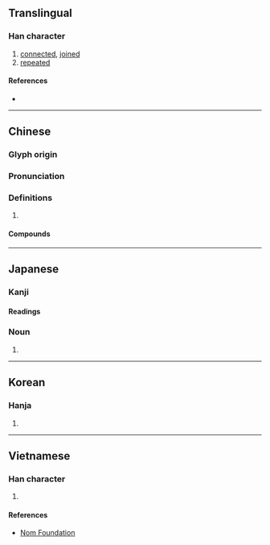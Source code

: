 {{character info/new}}
==Translingual==

===Han character===
{{Han char|rn=85|rad=水|as=04|sn=8|four=12603|canj=EA,XEA|ids=⿱水日}}

# [[connected]], [[joined]]
# [[repeated]]

====References====
* {{Han ref|kx=0611.150|dkj=17206|dj=1004.050|hdz=31556.080|uh=6C93|ud=27795|bh=CCEE|bd=52462}}

----

==Chinese==
{{zh-forms}}

===Glyph origin===
{{Han etym}}

===Pronunciation===
{{zh-pron
|m=tà,dá
|c=daap6
|mn=ta̍p/ta̍uh
|mc=y
|oc=y
|cat=
}}
{{zh-attn-split}}

===Definitions===
{{zh-hanzi}}

# {{rfdef|zh}}

====Compounds====
{{zh-der|叨沓|合沓|噂沓|射沓|庢沓|拉沓|拖沓|指沓|板沓|沓合|沓拖|沓沓|沓至|沓雜|泄沓|泄泄沓沓|紛沓|紛沓而來|紛紜雜沓|紛至沓來|蓬沓|重沓|雜沓|颯沓|麇至沓來}}

----

==Japanese==

===Kanji===
{{ja-kanji|grade=|rs=水04}}

====Readings====
{{ja-readings|kanon=とう<たふ|kun=くつ-|goon=どう<だふ}}

===Noun===
{{ja-noun|くつ}}

# {{alternative form of|靴|lang=ja}}

----

==Korean==

===Hanja===
{{ko-hanja|hangeul=답|eumhun=|rv=dap|mr=tap|y=tap}}

# {{defn|lang=ko|sort=水04}}

----

==Vietnamese==

===Han character===
{{vi-hantu|[[đạp]], [[đệp]], [[đôm]], [[đốp]], [[độp]]|rs=水04}}

# {{defn|lang=vi|sort=水04}}

====References====
* [http://nomfoundation.org/common/nom_details.php?codepoint=6c93 Nom Foundation]